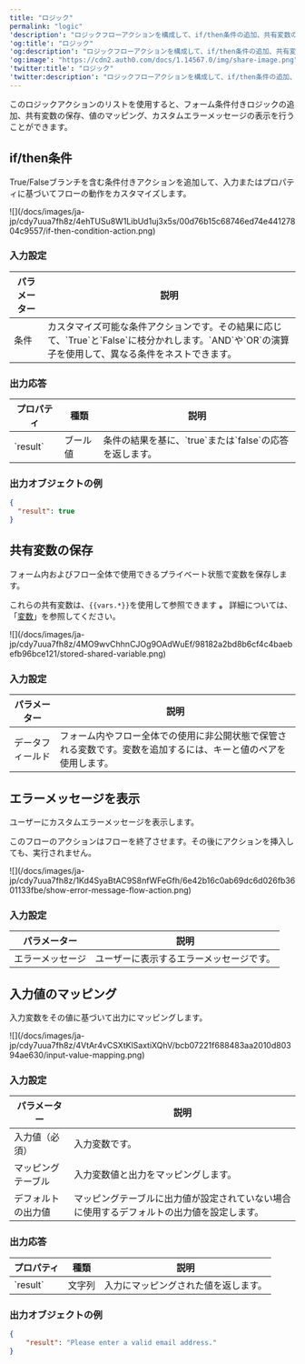 ```yaml
---
title: "ロジック"
permalink: "logic"
'description': "ロジックフローアクションを構成して、if/then条件の追加、共有変数の保存、エラーメッセージの表示、値のマッピングを行う方法を説明します。"
'og:title': "ロジック"
'og:description': "ロジックフローアクションを構成して、if/then条件の追加、共有変数の保存、エラーメッセージの表示、値のマッピングを行う方法を説明します。"
'og:image': "https://cdn2.auth0.com/docs/1.14567.0/img/share-image.png"
'twitter:title': "ロジック"
'twitter:description': "ロジックフローアクションを構成して、if/then条件の追加、共有変数の保存、エラーメッセージの表示、値のマッピングを行う方法を説明します。"
---
```


このロジックアクションのリストを使用すると、フォーム条件付きロジックの追加、共有変数の保存、値のマッピング、カスタムエラーメッセージの表示を行うことができます。

## if/then条件

True/Falseブランチを含む条件付きアクションを追加して、入力またはプロパティに基づいてフローの動作をカスタマイズします。

<Frame>![](/docs/images/ja-jp/cdy7uua7fh8z/4ehTUSu8W1LibUd1uj3x5s/00d76b15c68746ed74e44127804c9557/if-then-condition-action.png)</Frame>

### 入力設定

<table class="table">
<thead>
<tr>
<th><b>パラメーター</b></th>
<th><b>説明</b></th>
</tr>
</thead>
<tbody>
<tr>
<td>条件</td>
<td>
カスタマイズ可能な条件アクションです。その結果に応じて、`True`と`False`に枝分かれします。`AND`や`OR`の演算子を使用して、異なる条件をネストできます。
          </td>
</tr>
</tbody>
</table>

### 出力応答

<table class="table">
<thead>
<tr>
<th><b>プロパティ</b></th>
<th><b>種類</b></th>
<th><b>説明</b></th>
</tr>
</thead>
<tbody>
<tr>
<td>`result`</td>
<td>ブール値</td>
<td>条件の結果を基に、`true`または`false`の応答を返します。</td>
</tr>
</tbody>
</table>

### 出力オブジェクトの例

```json lines
{
  "result": true
}
```

## 共有変数の保存

フォーム内およびフロー全体で使用できるプライベート状態で変数を保存します。

これらの共有変数は、`{{vars.*}}`を使用して参照できます **。** 詳細については、「[変数](/docs/ja-jp/customize/forms/variables)」を参照してください。

<Frame>![](/docs/images/ja-jp/cdy7uua7fh8z/4MO9wvChhnCJOg9OAdWuEf/98182a2bd8b6cf4c4baebefb96bce121/stored-shared-variable.png)</Frame>

### 入力設定

<table class="table">
<thead>
<tr>
<th><b>パラメーター</b></th>
<th><b>説明</b></th>
</tr>
</thead>
<tbody>
<tr>
<td>データフィールド</td>
<td>フォーム内やフロー全体での使用に非公開状態で保管される変数です。変数を追加するには、キーと値のペアを使用します。</td>
</tr>
</tbody>
</table>

## エラーメッセージを表示

ユーザーにカスタムエラーメッセージを表示します。

<Warning>

このフローのアクションはフローを終了させます。その後にアクションを挿入しても、実行されません。

</Warning>

<Frame>![](/docs/images/ja-jp/cdy7uua7fh8z/1Kd4SyaBtAC9S8nfWFeGfh/6e42b16c0ab69dc6d026fb3601133fbe/show-error-message-flow-action.png)</Frame>

### 入力設定

<table class="table">
<thead>
<tr>
<th><b>パラメーター</b></th>
<th><b>説明</b></th>
</tr>
</thead>
<tbody>
<tr>
<td>エラーメッセージ</td>
<td>
            ユーザーに表示するエラーメッセージです。
          </td>
</tr>
</tbody>
</table>

## 入力値のマッピング

入力変数をその値に基づいて出力にマッピングします。

<Frame>![](/docs/images/ja-jp/cdy7uua7fh8z/4VtAr4vCSXtKlSaxtiXQhV/bcb07221f688483aa2010d80394ae630/input-value-mapping.png)</Frame>

### 入力設定

<table class="table">
<thead>
<tr>
<th><b>パラメーター</b></th>
<th><b>説明</b></th>
</tr>
</thead>
<tbody>
<tr>
<td>入力値（必須）</td>
<td>入力変数です。</td>
</tr>
<tr>
<td>マッピングテーブル</td>
<td>入力変数値と出力をマッピングします。</td>
</tr>
<tr>
<td>デフォルトの出力値</td>
<td>マッピングテーブルに出力値が設定されていない場合に使用するデフォルトの出力値を設定します。</td>
</tr>
</tbody>
</table>

### 出力応答

<table class="table">
<thead>
<tr>
<th>プロパティ</th>
<th>種類</th>
<th>説明</th>
</tr>
</thead>
<tbody>
<tr>
<td>`result`</td>
<td>文字列</td>
<td>入力にマッピングされた値を返します。</td>
</tr>
</tbody>
</table>

### 出力オブジェクトの例

```json lines
{
	"result": "Please enter a valid email address."
}
```

